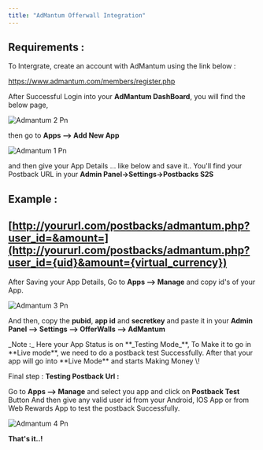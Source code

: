 ```yaml
---
title: "AdMantum Offerwall Integration"
---
```


## Requirements :

To Intergrate, create an account with AdMantum using the link below :

https://www.admantum.com/members/register.php

After Successful Login into your **AdMantum DashBoard**, you will find the below page,

![Admantum 2 Pn](/images/admantum_2.png)

then go to **Apps --\> Add New App**

![Admantum 1 Pn](/images/admantum_1.png)

and then give your App Details ... like below and save it.. You'll find your Postback URL in your **Admin Panel-\>Settings-\>Postbacks S2S**

## Example :

## [http://yoururl.com/postbacks/admantum.php?user_id=&amount=](http://yoururl.com/postbacks/admantum.php?user_id={uid}&amount={virtual_currency})

After Saving your App Details, Go to **Apps --\> Manage** and copy id's of your App.

![Admantum 3 Pn](/images/admantum_3.png)

And then, copy the **pubid**, **app id** and **secretkey** and paste it in your **Admin Panel --\> Settings --\> OfferWalls --\> AdMantum**

<Check>
  _Note :_ Here your App Status is on **_Testing Mode_**, To Make it to go in **Live mode**, we need to do a postback test Successfully. After that your app will go into **Live Mode** and starts Making Money \!
</Check>

Final step : **Testing Postback Url :**

Go to **Apps --\> Manage** and select you app and click on **Postback Test** Button And then give any valid user id from your Android, IOS App or from Web Rewards App to test the postback Successfully.

![Admantum 4 Pn](/images/admantum_4.png)

**That's it..\!**
